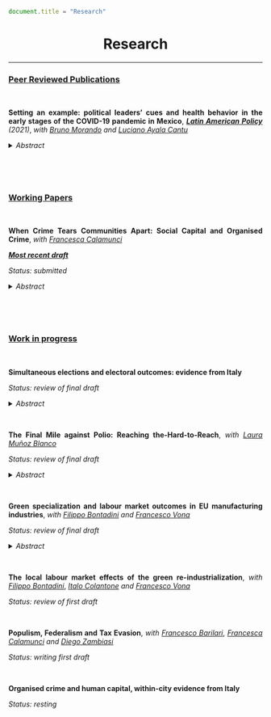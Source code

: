 ```js
document.title = "Research"
```

<div align="center">
# Research 
<div>


****

<div align="justify">

### <ins> Peer Reviewed Publications </ins>

<br />


**Setting an example: political leaders’ cues and health behavior in the early stages of the COVID-19 pandemic in Mexico**, <a href="https://onlinelibrary.wiley.com/doi/10.1111/lamp.12223" target="_blank">*__Latin American Policy__*</a> *(2021)*, *with* <a href="https://sites.google.com/view/brunomorando/home" target="_blank">*Bruno Morando*</a> *and* <a href="https://www.udlap.mx/ofertaacademica/profesores.aspx?cveCarrera=LEC&profesor=0024068&extracto=1" target="_blank">*Luciano Ayala Cantu*</a>

<details close>
<summary>*Abstract*</summary> How do political leaders’ cues affect citizen behavior regarding a new and complex issue? We address this question in the context of the early stages of the Covid‐19 pandemic in Mexico, using electoral outcomes and municipal‐level mobility data from Facebook's Movement Range Maps. In March 2020, Mexico's president downplayed constantly the severity of the coming health crisis by continuing his political rallies throughout the country and encouraging people to leave their homes. Using an event‐study analysis, we find that, after the first press conference where his government declared mobility restrictions were not yet necessary, on March 13, citizens’ geographic mobility in pro‐government municipalities was higher than in cities where support for the president was less strong. Our results are robust to several specifications and definitions of political support. Moreover, we find evidence that our results are driven by cities with higher media penetration, which implies that they can be attributed to people's reactions to the president's cues rather than to systematic differences in the preferences of his supporters.
</details>

<br />


<br />


### <ins> Working Papers </ins>

<br />


**When Crime Tears Communities Apart: Social Capital and Organised Crime**, *with* <a href="https://sites.google.com/view/francescacalamunci/home?authuser=0" target="_blank">*Francesca Calamunci*</a>

*<a href="https://papers.ssrn.com/sol3/papers.cfm?abstract_id=4431634" target="_blank">**Most recent draft**</a>*

*Status: submitted*

<details close>
<summary>*Abstract*</summary> What is the long-term effect of organised crime presence on social capital accumulation? By leveraging novel civic capital and organised crime data, this study investigates this question within the Italian landscape. In an instrumental variable (IV) setting, we exploit the forced resettlement law that compelled organised crime members living in the South of Italy to resettle in the Centre-North area. Using a municipality-level measure of tax compliance as a proxy for civic awareness, we find evidence that sustained exposure to mafia presence depresses civic capital accumulation. Results are robust to a series of robustness checks, such as using an alternative IV strategy. The findings appear not to be influenced by a change in population composition but rather by a change in values, resulting in a higher tolerance of dishonest conduct
</details>

<br />

<br />

### <ins> Work in progress </ins>

<br />

**Simultaneous elections and electoral outcomes: evidence from Italy** 

*Status: review of final draft*

<details close>
<summary>*Abstract*</summary> This paper investigates the impact that the simultaneity of national and local elections has on the local electoral stage, in terms of civic and political participation, political competition and electoral results. Methodologically, I employ a difference-in-differences design that exploits the staggered nature of the local elections in Italy, where some municipalities experience the simultaneity, while the rest do not. Voters' participation is positively impacted, with homogeneous effects along the gender dimension. Political participation mildly increases, while its competition is affected in an opposite way. Mayors winning in this simultaneous setting are more likely to have previous office experience. Lastly, using the simultaneity as a sample restriction, I document the existence of a split-ticket voting behaviour. In this regard, I find support for the divided government hypothesis as a mechanism.
</details>

<br />

**The Final Mile against Polio: Reaching the-Hard-to-Reach**, *with* <a href="https://sites.google.com/view/lauramunozblanco/home?authuser=0" target="_blank">*Laura Muñoz Blanco*</a>

*Status: review of final draft*

<details close>
<summary>*Abstract*</summary> Disease eradication is the holy grail of all global health efforts. And, we are closer than ever to ending polio, but the increasing number of internally displaced people (IDP) could pose new challenges. What are the impacts of IDP inflows on host communities' polio incidence? To tackle this question, we use the mass displacement of the population from the conflict-affected Federally Administered Tribal Areas (F.A.T.A.) to other districts in Pakistan between 2008 and 2022. In a difference-in-differences approach, we compare the new polio cases in districts closer and farther away from the F.A.T.A. border before and after the conflict onset in 2008. Additionally, we exploit the spatial distribution of districts with respect to the pre-colonial region of Pashtunistan to define the sample. The results show that an increase of one standard deviation in predicted inflows results in 0.002 additional polio cases per 100,000 inhabitants, corresponding to 30% of the mean incidence. There are two underlying mechanisms: low prevention (insufficient vaccine opportunities for IDP children) and precarious health conditions in host communities (overpopulated communities and the congestion of health services). 
</details>

<br />

**Green specialization and labour market outcomes in EU manufacturing industries**, *with* <a href="https://sites.google.com/view/fbontadini/home" target="_blank">*Filippo Bontadini*</a> *and* <a href="https://sites.google.com/view/francescovona/home" target="_blank">*Francesco Vona*</a>   

*Status: review of final draft*

<details close>
<summary> *Abstract* </summary> What are the consequences of green industrialization on labour market and industry dynamics? This paper tackles and quantifies this question by employing observable and reliable data on green manufacturing production for an extensive set of EU countries and 4-digit manufacturing industries for more than a decade. First, at a descriptive level, this paper documents that green production is mostly concentrated in a few countries and industries. Moreover, potentially green industries outperform the others in terms of employment, average wages, value added and productivity. Second, when controlling for other drivers of the labour market and industry dynamics in the econometric analysis, it finds that employment and value added grow faster in potentially green sectors, particularly at the intensive margin, while average wages and labour productivity remain unchanged. Then, to purge the analysis from possible endogeneity, this paper employs three different shift-share instruments. These econometric exercises corroborate the previous findings. An increase in 1 million€ of sold green production is associated with an increase of 0.03% in employment and value added, respectively. The analysis is extended with different heterogeneity exercises and robustness checks.
</details>

<br />

**The local labour market effects of the green re-industrialization**, *with* <a href="https://sites.google.com/view/fbontadini/home" target="_blank">*Filippo Bontadini*</a>, <a href="https://sites.google.com/view/italocolantone/home?authuser=0" target="_blank">*Italo Colantone*</a> *and* <a href="https://sites.google.com/view/francescovona/home" target="_blank">*Francesco Vona*</a>   

*Status: review of first draft*

<br />

**Populism, Federalism and Tax Evasion**, *with* <a href="https://sites.google.com/view/francesco-barilari/home" target="_blank">*Francesco Barilari*</a>, <a href="https://sites.google.com/view/francescacalamunci/home" target="_blank">*Francesca Calamunci*</a> *and* <a href="https://sites.google.com/view/diegozambiasi/home" target="_blank">*Diego Zambiasi*</a>

*Status: writing first draft*

<br />

**Organised crime and human capital, within-city evidence from Italy** 

*Status: resting*


